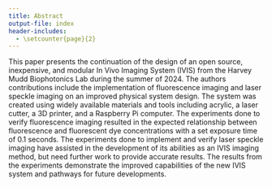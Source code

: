 ```yaml
---
title: Abstract
output-file: index
header-includes:
  - \setcounter{page}{2}  
---
```


This paper presents the continuation of the design of an open source, inexpensive, and modular In Vivo Imaging System (IVIS) from the Harvey Mudd Biophotonics Lab during the summer of 2024. The authors contributions include the implementation of fluorescence imaging and laser speckle imaging on an improved physical system design. The system was created using widely available materials and tools including acrylic, a laser cutter, a 3D printer, and a Raspberry Pi computer. The experiments done to verify fluorescence imaging resulted in the expected relationship between fluorescence and fluorescent dye concentrations with a set exposure time of 0.1 seconds. The experiments done to implement and verify laser speckle imaging have assisted in the development of its abilities as an IVIS imaging method, but need further work to provide accurate results. The results from the experiments demonstrate the improved capabilities of the new IVIS system and pathways for future developments.

